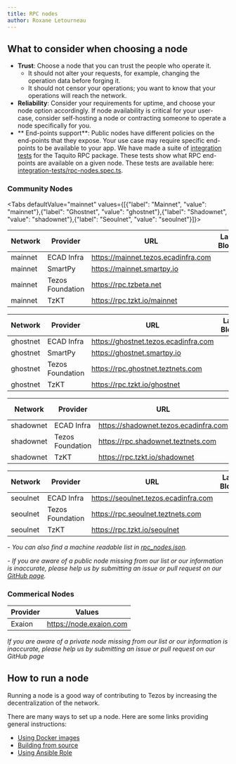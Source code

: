 ```yaml
---
title: RPC nodes
author: Roxane Letourneau
---
```



## What to consider when choosing a node

- **Trust**: Choose a node that you can trust the people who operate it.
  - It should not alter your requests, for example, changing the operation data before forging it.
  - It should not censor your operations; you want to know that your operations will reach the network.
- **Reliability**: Consider your requirements for uptime, and choose your node option accordingly. If node availability is critical for your user-case, consider self-hosting a node or contracting someone to operate a node specifically for you.
- ** End-points support**: Public nodes have different policies on the end-points that they expose. Your use case may require specific end-points to be available to your app. We have made a suite of [integration tests](rpc_nodes_integration_test.md) for the Taquito RPC package. These tests show what RPC end-points are available on a given node. These tests are available here: [integration-tests/rpc-nodes.spec.ts](https://github.com/ecadlabs/taquito/blob/master/integration-tests/rpc-nodes.spec.ts).

### Community Nodes

<Tabs defaultValue="mainnet" values={[{"label": "Mainnet", "value": "mainnet"},{"label": "Ghostnet", "value": "ghostnet"},{"label": "Shadownet", "value": "shadownet"},{"label": "Seoulnet", "value": "seoulnet"}]}>

<TabItem value="mainnet">

<div style={{"overflowX":"auto","width":"100%","display":"block"}}>

<div style={{"minWidth":"800px"}}>

| Network       | Provider         | URL                                   | Last Block                                                                           | Timestamp                                                                           | Block Received                                                                      |
| ------------- | ---------------- | ------------------------------------- | ------------------------------------------------------------------------------------ | ----------------------------------------------------------------------------------- | ----------------------------------------------------------------------------------- |
| mainnet      | ECAD Infra       | https://mainnet.tezos.ecadinfra.com      | <LastBlockHeaderLink network="mainnet" rpcUrl="https://mainnet.tezos.ecadinfra.com" /> | <Timestamp network="mainnet" rpcUrl="https://mainnet.tezos.ecadinfra.com" /> | <ReceivedTime network="mainnet" rpcUrl="https://mainnet.tezos.ecadinfra.com" /> |
| mainnet      | SmartPy          | https://mainnet.smartpy.io               | <LastBlockHeaderLink network="mainnet" rpcUrl="https://mainnet.smartpy.io" /> | <Timestamp network="mainnet" rpcUrl="https://mainnet.smartpy.io" /> | <ReceivedTime network="mainnet" rpcUrl="https://mainnet.smartpy.io" /> |
| mainnet      | Tezos Foundation | https://rpc.tzbeta.net                   | <LastBlockHeaderLink network="mainnet" rpcUrl="https://rpc.tzbeta.net" /> | <Timestamp network="mainnet" rpcUrl="https://rpc.tzbeta.net" /> | <ReceivedTime network="mainnet" rpcUrl="https://rpc.tzbeta.net" /> |
| mainnet      | TzKT             | https://rpc.tzkt.io/mainnet              | <LastBlockHeaderLink network="mainnet" rpcUrl="https://rpc.tzkt.io/mainnet" /> | <Timestamp network="mainnet" rpcUrl="https://rpc.tzkt.io/mainnet" /> | <ReceivedTime network="mainnet" rpcUrl="https://rpc.tzkt.io/mainnet" /> |

</div>

</div>

</TabItem>

<TabItem value="ghostnet">

<div style={{"overflowX":"auto","width":"100%","display":"block"}}>

<div style={{"minWidth":"800px"}}>

| Network       | Provider         | URL                                   | Last Block                                                                           | Timestamp                                                                           | Block Received                                                                      |
| ------------- | ---------------- | ------------------------------------- | ------------------------------------------------------------------------------------ | ----------------------------------------------------------------------------------- | ----------------------------------------------------------------------------------- |
| ghostnet     | ECAD Infra       | https://ghostnet.tezos.ecadinfra.com     | <LastBlockHeaderLink network="ghostnet" rpcUrl="https://ghostnet.tezos.ecadinfra.com" /> | <Timestamp network="ghostnet" rpcUrl="https://ghostnet.tezos.ecadinfra.com" /> | <ReceivedTime network="ghostnet" rpcUrl="https://ghostnet.tezos.ecadinfra.com" /> |
| ghostnet     | SmartPy          | https://ghostnet.smartpy.io              | <LastBlockHeaderLink network="ghostnet" rpcUrl="https://ghostnet.smartpy.io" /> | <Timestamp network="ghostnet" rpcUrl="https://ghostnet.smartpy.io" /> | <ReceivedTime network="ghostnet" rpcUrl="https://ghostnet.smartpy.io" /> |
| ghostnet     | Tezos Foundation | https://rpc.ghostnet.teztnets.com        | <LastBlockHeaderLink network="ghostnet" rpcUrl="https://rpc.ghostnet.teztnets.com" /> | <Timestamp network="ghostnet" rpcUrl="https://rpc.ghostnet.teztnets.com" /> | <ReceivedTime network="ghostnet" rpcUrl="https://rpc.ghostnet.teztnets.com" /> |
| ghostnet     | TzKT             | https://rpc.tzkt.io/ghostnet             | <LastBlockHeaderLink network="ghostnet" rpcUrl="https://rpc.tzkt.io/ghostnet" /> | <Timestamp network="ghostnet" rpcUrl="https://rpc.tzkt.io/ghostnet" /> | <ReceivedTime network="ghostnet" rpcUrl="https://rpc.tzkt.io/ghostnet" /> |

</div>

</div>

</TabItem>

<TabItem value="shadownet">

<div style={{"overflowX":"auto","width":"100%","display":"block"}}>

<div style={{"minWidth":"800px"}}>

| Network       | Provider         | URL                                   | Last Block                                                                           | Timestamp                                                                           | Block Received                                                                      |
| ------------- | ---------------- | ------------------------------------- | ------------------------------------------------------------------------------------ | ----------------------------------------------------------------------------------- | ----------------------------------------------------------------------------------- |
| shadownet    | ECAD Infra       | https://shadownet.tezos.ecadinfra.com    | <LastBlockHeaderLink network="shadownet" rpcUrl="https://shadownet.tezos.ecadinfra.com" /> | <Timestamp network="shadownet" rpcUrl="https://shadownet.tezos.ecadinfra.com" /> | <ReceivedTime network="shadownet" rpcUrl="https://shadownet.tezos.ecadinfra.com" /> |
| shadownet    | Tezos Foundation | https://rpc.shadownet.teztnets.com       | <LastBlockHeaderLink network="shadownet" rpcUrl="https://rpc.shadownet.teztnets.com" /> | <Timestamp network="shadownet" rpcUrl="https://rpc.shadownet.teztnets.com" /> | <ReceivedTime network="shadownet" rpcUrl="https://rpc.shadownet.teztnets.com" /> |
| shadownet    | TzKT             | https://rpc.tzkt.io/shadownet            | <LastBlockHeaderLink network="shadownet" rpcUrl="https://rpc.tzkt.io/shadownet" /> | <Timestamp network="shadownet" rpcUrl="https://rpc.tzkt.io/shadownet" /> | <ReceivedTime network="shadownet" rpcUrl="https://rpc.tzkt.io/shadownet" /> |

</div>

</div>

</TabItem>

<TabItem value="seoulnet">

<div style={{"overflowX":"auto","width":"100%","display":"block"}}>

<div style={{"minWidth":"800px"}}>

| Network       | Provider         | URL                                   | Last Block                                                                           | Timestamp                                                                           | Block Received                                                                      |
| ------------- | ---------------- | ------------------------------------- | ------------------------------------------------------------------------------------ | ----------------------------------------------------------------------------------- | ----------------------------------------------------------------------------------- |
| seoulnet     | ECAD Infra       | https://seoulnet.tezos.ecadinfra.com     | <LastBlockHeaderLink network="seoulnet" rpcUrl="https://seoulnet.tezos.ecadinfra.com" /> | <Timestamp network="seoulnet" rpcUrl="https://seoulnet.tezos.ecadinfra.com" /> | <ReceivedTime network="seoulnet" rpcUrl="https://seoulnet.tezos.ecadinfra.com" /> |
| seoulnet     | Tezos Foundation | https://rpc.seoulnet.teztnets.com        | <LastBlockHeaderLink network="seoulnet" rpcUrl="https://rpc.seoulnet.teztnets.com" /> | <Timestamp network="seoulnet" rpcUrl="https://rpc.seoulnet.teztnets.com" /> | <ReceivedTime network="seoulnet" rpcUrl="https://rpc.seoulnet.teztnets.com" /> |
| seoulnet     | TzKT             | https://rpc.tzkt.io/seoulnet             | <LastBlockHeaderLink network="seoulnet" rpcUrl="https://rpc.tzkt.io/seoulnet" /> | <Timestamp network="seoulnet" rpcUrl="https://rpc.tzkt.io/seoulnet" /> | <ReceivedTime network="seoulnet" rpcUrl="https://rpc.tzkt.io/seoulnet" /> |

</div>

</div>

</TabItem>

</Tabs>

<!-- To easily update this table, update website/static/docs/rpc_nodes.json first and then run `node example/convert-rpc-json-to-md.ts`. This will log a table you can copy and paste to replace above. -->

_- You can also find a machine readable list in [rpc_nodes.json](https://taquito.io/docs/rpc_nodes.json)._

_- If you are aware of a public node missing from our list or our information is inaccurate, please help us by submitting an issue or pull request on our [GitHub page](https://github.com/ecadlabs/taquito)._

### Commerical Nodes

| Provider | Values                 |
| -------- | ----------------------- |
| Exaion   | https://node.exaion.com |

_If you are aware of a private node missing from our list or our information is inaccurate, please help us by submitting an issue or pull request on our GitHub page_

## How to run a node

Running a node is a good way of contributing to Tezos by increasing the decentralization of the network.

There are many ways to set up a node. Here are some links providing general instructions:

- [Using Docker images](https://octez.tezos.com/docs/introduction/howtoget.html#docker-images)
- [Building from source](https://octez.tezos.com/docs/introduction/howtobuild.html)
- [Using Ansible Role](https://github.com/ecadlabs/ansible-role-tezos-node/blob/master/README.md)